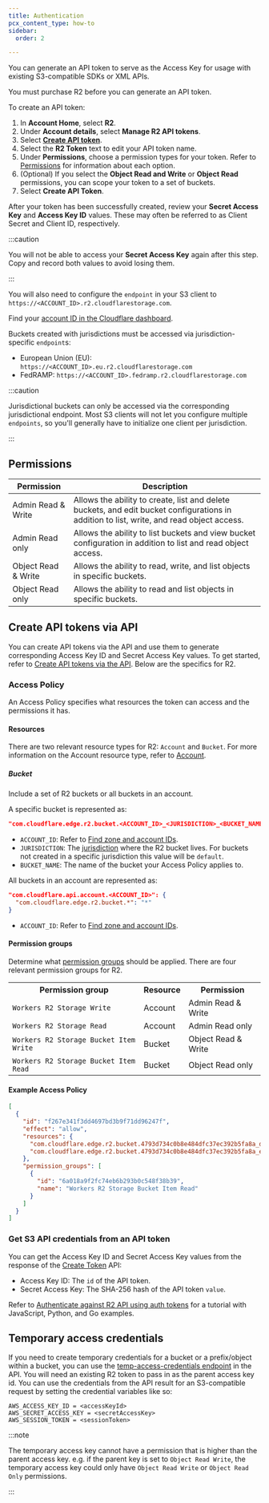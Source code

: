 ```yaml
---
title: Authentication
pcx_content_type: how-to
sidebar:
  order: 2

---
```


You can generate an API token to serve as the Access Key for usage with existing S3-compatible SDKs or XML APIs.

You must purchase R2 before you can generate an API token.

To create an API token:

1. In **Account Home**, select **R2**.
2. Under **Account details**, select **Manage R2 API tokens**.
3. Select [**Create API token**](https://dash.cloudflare.com/?to=/:account/r2/api-tokens).
4. Select the **R2 Token** text to edit your API token name.
5. Under **Permissions**, choose a permission types for your token. Refer to [Permissions](#permissions) for information about each option.
6. (Optional) If you select the **Object Read and Write** or **Object Read** permissions, you can scope your token to a set of buckets.
7. Select **Create API Token**.

After your token has been successfully created, review your **Secret Access Key** and **Access Key ID** values. These may often be referred to as Client Secret and Client ID, respectively.

:::caution


You will not be able to access your **Secret Access Key** again after this step. Copy and record both values to avoid losing them.


:::

You will also need to configure the `endpoint` in your S3 client to `https://<ACCOUNT_ID>.r2.cloudflarestorage.com`.

Find your [account ID in the Cloudflare dashboard](/fundamentals/setup/find-account-and-zone-ids/).

Buckets created with jurisdictions must be accessed via jurisdiction-specific `endpoint`s:

* European Union (EU): `https://<ACCOUNT_ID>.eu.r2.cloudflarestorage.com`
* FedRAMP: `https://<ACCOUNT_ID>.fedramp.r2.cloudflarestorage.com`

:::caution


Jurisdictional buckets can only be accessed via the corresponding jurisdictional endpoint. Most S3 clients will not let you configure multiple `endpoints`, so you'll generally have to initialize one client per jurisdiction.


:::

## Permissions

| Permission          | Description                                                                                                                               |
| ------------------- | ----------------------------------------------------------------------------------------------------------------------------------------- |
| Admin Read & Write  | Allows the ability to create, list and delete buckets, and edit bucket configurations in addition to list, write, and read object access. |
| Admin Read only     | Allows the ability to list buckets and view bucket configuration in addition to list and read object access.                              |
| Object Read & Write | Allows the ability to read, write, and list objects in specific buckets.                                                                  |
| Object Read only    | Allows the ability to read and list objects in specific buckets.                                                                          |

## Create API tokens via API

You can create API tokens via the API and use them to generate corresponding Access Key ID and Secret Access Key values. To get started, refer to [Create API tokens via the API](/fundamentals/api/how-to/create-via-api/). Below are the specifics for R2.

### Access Policy

An Access Policy specifies what resources the token can access and the permissions it has.

#### Resources

There are two relevant resource types for R2: `Account` and `Bucket`. For more information on the Account resource type, refer to [Account](/fundamentals/api/how-to/create-via-api/#account).

##### Bucket

Include a set of R2 buckets or all buckets in an account.

A specific bucket is represented as:

```json
"com.cloudflare.edge.r2.bucket.<ACCOUNT_ID>_<JURISDICTION>_<BUCKET_NAME>": "*"
```

* `ACCOUNT_ID`: Refer to [Find zone and account IDs](/fundamentals/setup/find-account-and-zone-ids/#find-account-id-workers-and-pages).
* `JURISDICTION`: The [jurisdiction](/r2/reference/data-location/#available-jurisdictions) where the R2 bucket lives. For buckets not created in a specific jurisdiction this value will be `default`.
* `BUCKET_NAME`: The name of the bucket your Access Policy applies to.

All buckets in an account are represented as:

```json
"com.cloudflare.api.account.<ACCOUNT_ID>": {
  "com.cloudflare.edge.r2.bucket.*": "*"
}
```

* `ACCOUNT_ID`: Refer to [Find zone and account IDs](/fundamentals/setup/find-account-and-zone-ids/#find-account-id-workers-and-pages).

#### Permission groups

Determine what [permission groups](/fundamentals/api/how-to/create-via-api/#permission-groups) should be applied. There are four relevant permission groups for R2.

<table>
  <tbody>
    <th colspan="5" rowspan="1">
      Permission group
    </th>
    <th colspan="5" rowspan="1">
      Resource
    </th>
    <th colspan="5" rowspan="1">
      Permission
    </th>
    <tr>
      <td colspan="5" rowspan="1">
        <code>Workers R2 Storage Write</code>
      </td>
      <td colspan="5" rowspan="1">
        Account
      </td>
      <td colspan="5" rowspan="1">
        Admin Read & Write
      </td>
    </tr>
    <tr>
      <td colspan="5" rowspan="1">
        <code>Workers R2 Storage Read</code>
      </td>
      <td colspan="5" rowspan="1">
        Account
      </td>
      <td colspan="5" rowspan="1">
        Admin Read only
      </td>
    </tr>
    <tr>
      <td colspan="5" rowspan="1">
        <code>Workers R2 Storage Bucket Item Write</code>
      </td>
      <td colspan="5" rowspan="1">
        Bucket
      </td>
      <td colspan="5" rowspan="1">
        Object Read & Write
      </td>
    </tr>
    <tr>
      <td colspan="5" rowspan="1">
        <code>Workers R2 Storage Bucket Item Read</code>
      </td>
      <td colspan="5" rowspan="1">
        Bucket
      </td>
      <td colspan="5" rowspan="1">
        Object Read only
      </td>
    </tr>
  </tbody>
</table>

#### Example Access Policy

```json
[
  {
    "id": "f267e341f3dd4697bd3b9f71dd96247f",
    "effect": "allow",
    "resources": {
      "com.cloudflare.edge.r2.bucket.4793d734c0b8e484dfc37ec392b5fa8a_default_my-bucket": "*",
      "com.cloudflare.edge.r2.bucket.4793d734c0b8e484dfc37ec392b5fa8a_eu_my-eu-bucket": "*"
    },
    "permission_groups": [
      {
        "id": "6a018a9f2fc74eb6b293b0c548f38b39",
        "name": "Workers R2 Storage Bucket Item Read"
      }
    ]
  }
]
```

### Get S3 API credentials from an API token

You can get the Access Key ID and Secret Access Key values from the response of the [Create Token](/api/operations/user-api-tokens-create-token) API:

* Access Key ID: The `id` of the API token.
* Secret Access Key: The SHA-256 hash of the API token `value`.

Refer to [Authenticate against R2 API using auth tokens](/r2/examples/authenticate-r2-auth-tokens/) for a tutorial with JavaScript, Python, and Go examples.

## Temporary access credentials

If you need to create temporary credentials for a bucket or a prefix/object within a bucket, you can use the [temp-access-credentials endpoint](/api/operations/r2-create-temp-access-credentials) in the API. You will need an existing R2 token to pass in as the parent access key id. You can use the credentials from the API result for an S3-compatible request by setting the credential variables like so:

```
AWS_ACCESS_KEY_ID = <accessKeyId>
AWS_SECRET_ACCESS_KEY = <secretAccessKey>
AWS_SESSION_TOKEN = <sessionToken>
```

:::note


The temporary access key cannot have a permission that is higher than the parent access key. e.g. if the parent key is set to `Object Read Write`, the temporary access key could only have `Object Read Write` or `Object Read Only` permissions.


:::
